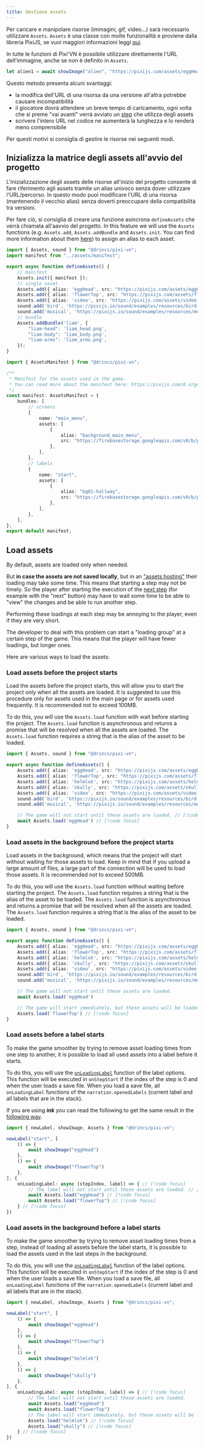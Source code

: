 ```yaml
---
title: Gestione assets
---
```


Per caricare e manipolare risorse (immagini, gif, video...) sarà necessario utilizzare `Assets`. `Assets` è una classe con molte funzionalità e proviene dalla libreria PixiJS, se vuoi maggiori informazioni leggi [qui](https://pixijs.com/8.x/guides/components/assets).

In tutte le funzioni di Pixi'VN è possibile utilizzare direttamente l'URL dell'immagine, anche se non è definito in `Assets`.

```ts
let alien1 = await showImage("alien", "https://pixijs.com/assets/eggHead.png");
```

Questo metodo presenta alcuni svantaggi:

- la modifica dell'URL di una risorsa da una versione all'altra potrebbe causare incompatibilità
- il giocatore dovrà attendere un breve tempo di caricamento, ogni volta che si preme "vai avanti" verrà avviato un [step](/start/labels) che utilizza degli assets
- scrivere l'intero URL nel codice ne aumenterà la lunghezza e lo renderà meno comprensibile

Per questi motivi si consiglia di gestire le risorse nei seguenti modi.

## Inizializza la matrice degli assets all'avvio del progetto

L'inizializzazione degli assets delle risorse all'inizio del progetto consente di fare riferimento agli assets tramite un alias univoco senza dover utilizzare l'URL/percorso. In questo modo puoi modificare l'URL di una risorsa (mantenendo il vecchio alias) senza doverti preoccupare della compatibilità tra versioni.

Per fare ciò, si consiglia di creare una funzione asincrona `defineAssets` che verrà chiamata all'aavvio del progetto.
In this feature we will use the `Assets` functions (e.g. `Assets.add`, `Assets.addBundle` and `Assets.init`. You can find more information about them [here](https://pixijs.com/8.x/guides/components/assets)) to assign an alias to each asset.

```ts tab="utils/defineAssets.ts"
import { Assets, sound } from "@drincs/pixi-vn";
import manifest from "../assets/manifest";

export async function defineAssets() {
    // manifest
    Assets.init({ manifest });
    // single asset
    Assets.add({ alias: 'eggHead', src: "https://pixijs.com/assets/eggHead.png" })
    Assets.add({ alias: 'flowerTop', src: "https://pixijs.com/assets/flowerTop.png" })
    Assets.add({ alias: 'video', src: "https://pixijs.com/assets/video.mp4" })
    sound.add('bird', 'https://pixijs.io/sound/examples/resources/bird.mp3');
    sound.add('musical', 'https://pixijs.io/sound/examples/resources/musical.mp3');
    // bundle
    Assets.addBundle('liam', {
        "liam-head": 'liam_head.png',
        "liam-body": 'liam_body.png',
        "liam-arms": 'liam_arms.png',
    });
}
```

```ts tab="assets/manifest.ts"
import { AssetsManifest } from "@drincs/pixi-vn";

/**
 * Manifest for the assets used in the game.
 * You can read more about the manifest here: https://pixijs.com/8.x/guides/components/assets#loading-multiple-assets
 */
const manifest: AssetsManifest = {
    bundles: [
        // screens
        {
            name: "main_menu",
            assets: [
                {
                    alias: "background_main_menu",
                    src: "https://firebasestorage.googleapis.com/v0/b/pixi-vn.appspot.com/o/public%2Fmain-menu.webp?alt=media",
                },
            ],
        },
        // labels
        {
            name: "start",
            assets: [
                {
                    alias: "bg01-hallway",
                    src: "https://firebasestorage.googleapis.com/v0/b/pixi-vn.appspot.com/o/public%2Fbreakdown%2Fbg01-hallway.webp?alt=media",
                },
            ],
        },
    ],
};
export default manifest;
```

## Load assets

By default, assets are loaded only when needed.

But **in case the assets are not saved locally**, but in an ["assets hosting"](/start/assets.md#assets-hosting) their loading may take some time. This means that starting a step may not be timely. So the player after starting the execution of the [next step](/start/labels-flow#next-step) (for example with the "next" button) may have to wait some time to be able to "view" the changes and be able to run another step.

Performing these loadings at each step may be annoying to the player, even if they are very short.

The developer to deal with this problem can start a "loading group" at a certain step of the game. This means that the player will have fewer loadings, but longer ones.

Here are various ways to load the assets:

### Load assets before the project starts

Load the assets before the project starts, this will allow you to start the project only when all the assets are loaded. It is suggested to use this procedure only for assets used in the main page or for assets used frequently. It is recommended not to exceed 100MB.

To do this, you will use the `Assets.load` function with wait before starting the project. The `Assets.load` function is asynchronous and returns a promise that will be resolved when all the assets are loaded. The `Assets.load` function requires a string that is the alias of the asset to be loaded.

```ts title="utils/defineAssets.ts"
import { Assets, sound } from "@drincs/pixi-vn";

export async function defineAssets() {
    Assets.add({ alias: 'eggHead', src: "https://pixijs.com/assets/eggHead.png" })
    Assets.add({ alias: 'flowerTop', src: "https://pixijs.com/assets/flowerTop.png" })
    Assets.add({ alias: 'helmlok', src: "https://pixijs.com/assets/helmlok.png" })
    Assets.add({ alias: 'skully', src: "https://pixijs.com/assets/skully.png" })
    Assets.add({ alias: 'video', src: "https://pixijs.com/assets/video.mp4" })
    sound.add('bird', 'https://pixijs.io/sound/examples/resources/bird.mp3');
    sound.add('musical', 'https://pixijs.io/sound/examples/resources/musical.mp3');

    // The game will not start until these assets are loaded. // [!code focus]
    await Assets.load('eggHead') // [!code focus]
}
```

### Load assets in the background before the project starts

Load assets in the background, which means that the project will start without waiting for those assets to load. Keep in mind that if you upload a large amount of files, a large part of the connection will be used to load those assets. It is recommended not to exceed 500MB.

To do this, you will use the `Assets.load` function without waiting before starting the project. The `Assets.load` function requires a string that is the alias of the asset to be loaded. The `Assets.load` function is asynchronous and returns a promise that will be resolved when all the assets are loaded. The `Assets.load` function requires a string that is the alias of the asset to be loaded.

```ts title="utils/defineAssets.ts"
import { Assets, sound } from "@drincs/pixi-vn";

export async function defineAssets() {
    Assets.add({ alias: 'eggHead', src: "https://pixijs.com/assets/eggHead.png" })
    Assets.add({ alias: 'flowerTop', src: "https://pixijs.com/assets/flowerTop.png" })
    Assets.add({ alias: 'helmlok', src: "https://pixijs.com/assets/helmlok.png" })
    Assets.add({ alias: 'skully', src: "https://pixijs.com/assets/skully.png" })
    Assets.add({ alias: 'video', src: "https://pixijs.com/assets/video.mp4" })
    sound.add('bird', 'https://pixijs.io/sound/examples/resources/bird.mp3');
    sound.add('musical', 'https://pixijs.io/sound/examples/resources/musical.mp3');

    // The game will not start until these assets are loaded.
    await Assets.load('eggHead')

    // The game will start immediately, but these assets will be loaded in the background. // [!code focus]
    Assets.load('flowerTop') // [!code focus]
}
```

### Load assets before a label starts

To make the game smoother by trying to remove asset loading times from one step to another, it is possible to load all used assets into a label before it starts.

To do this, you will use the [`onLoadingLabel`](/start/labels-advanced#onloadinglabel) function of the label options. This function will be executed in `onStepStart` if the index of the step is 0 and when the user loads a save file. When you load a save file, all `onLoadingLabel` functions of the `narration.openedLabels` (current label and all labels that are in the stack).

If you are using **_ink_** you can read the following to get the same result in the [following way](/ink/ink-assets).

```ts title="labels/startLabel.ts"
import { newLabel, showImage, Assets } from "@drincs/pixi-vn";

newLabel("start", [
    () => {
        await showImage("eggHead")
    },
    () => {
        await showImage("flowerTop")
    },
], {
    onLoadingLabel: async (stepIndex, label) => { // [!code focus]
        // The label will not start until these assets are loaded. // [!code focus]
        await Assets.load("eggHead") // [!code focus]
        await Assets.load("flowerTop") // [!code focus]
    } // [!code focus]
})
```

### Load assets in the background before a label starts

To make the game smoother by trying to remove asset loading times from a step, instead of loading all assets before the label starts, it is possible to load the assets used in the last steps in the background.

To do this, you will use the [`onLoadingLabel`](/start/labels-advanced#onloadinglabel) function of the label options. This function will be executed in `onStepStart` if the index of the step is 0 and when the user loads a save file. When you load a save file, all `onLoadingLabel` functions of the `narration.openedLabels` (current label and all labels that are in the stack).

```ts title="labels/startLabel.ts"
import { newLabel, showImage, Assets } from "@drincs/pixi-vn";

newLabel("start", [
    () => {
        await showImage("eggHead")
    },
    () => {
        await showImage("flowerTop")
    },
    () => {
        await showImage("helmlok")
    },
    () => {
        await showImage("skully")
    },
], {
    onLoadingLabel: async (stepIndex, label) => { // [!code focus]
        // The label will not start until these assets are loaded.
        await Assets.load("eggHead")
        await Assets.load("flowerTop")
        // The label will start immediately, but these assets will be loaded in the background. // [!code focus]
        Assets.load("helmlok") // [!code focus]
        Assets.load("skully") // [!code focus]
    } // [!code focus]
})
```
